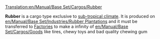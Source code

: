 [[Translation:en/Manual/Base Set/Cargos/Rubber]]

{{en/Manual/Base Set/Cargos/Cargo|name=Rubber
|image=en/Manual/Base Set/Industries/Rubberplantation.png
|produced=[[en/Manual/Base Set/Industries/Rubber Plantation]]
|accepted=[[en/Manual/Base Set/Industries/Factory]]
}}

'''Rubber''' is a cargo type exclusive to [[en/Manual/Climates#sub-tropical|sub-tropical climate]]. It is produced on [[en/Manual/Base Set/Industries/Rubber Plantation]]s and it must be transferred to [[en/Manual/Base Set/Industries/Factory|Factories]] to make a infinity of [[en/Manual/Base Set/Cargos/Goods]] like tires, chewy toys and bad quality chewing gum